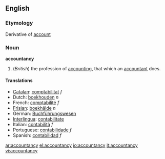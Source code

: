 ==English==

===Etymology===
Derivative of [[account]]

===Noun===
'''accountancy'''

# (''British'') the profession of [[accounting]], that which an [[accountant]] does. 

====Translations====
*[[Catalan]]: [[comptabilitat]] ''f''
*Dutch: [[boekhouden]] ''n''
*French: [[comptabilité]] ''f''
*[[Frisian]]: [[boekhâlde]] ''n''
*German: [[Buchführungswesen]]
*[[Interlingua]]: [[contabilitate]]
*Italian: [[contabilità]] ''f''
*Portuguese: [[contabilidade]] ''f''
*Spanish: [[contabilidad]] ''f''

[[ar:accountancy]]
[[el:accountancy]]
[[io:accountancy]]
[[it:accountancy]]
[[vi:accountancy]]